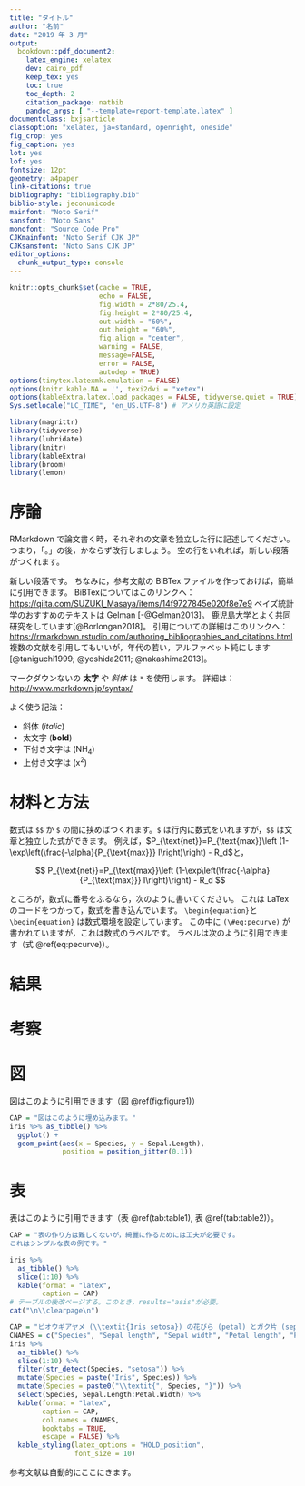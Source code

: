 ```yaml
---
title: "タイトル"
author: "名前"
date: "2019 年 3 月"
output: 
  bookdown::pdf_document2:
    latex_engine: xelatex
    dev: cairo_pdf
    keep_tex: yes
    toc: true
    toc_depth: 2
    citation_package: natbib
    pandoc_args: [ "--template=report-template.latex" ] 
documentclass: bxjsarticle
classoption: "xelatex, ja=standard, openright, oneside"
fig_crop: yes
fig_caption: yes
lot: yes
lof: yes
fontsize: 12pt
geometry: a4paper
link-citations: true
bibliography: "bibliography.bib"
biblio-style: jeconunicode
mainfont: "Noto Serif"
sansfont: "Noto Sans"
monofont: "Source Code Pro"
CJKmainfont: "Noto Serif CJK JP"
CJKsansfont: "Noto Sans CJK JP"
editor_options: 
  chunk_output_type: console
---
```


\clearpage
\blankpage

```r
knitr::opts_chunk$set(cache = TRUE,
                      echo = FALSE,
                      fig.width = 2*80/25.4,
                      fig.height = 2*80/25.4,
                      out.width = "60%", 
                      out.height = "60%",
                      fig.align = "center", 
                      warning = FALSE, 
                      message=FALSE,
                      error = FALSE, 
                      autodep = TRUE)
options(tinytex.latexmk.emulation = FALSE)
options(knitr.kable.NA = '', texi2dvi = "xetex")
options(kableExtra.latex.load_packages = FALSE, tidyverse.quiet = TRUE)
Sys.setlocale("LC_TIME", "en_US.UTF-8") # アメリカ英語に設定
```

```r
library(magrittr)
library(tidyverse)
library(lubridate)
library(knitr)
library(kableExtra)
library(broom)
library(lemon)
```


# 序論

RMarkdown で論文書く時，それぞれの文章を独立した行に記述してください。
つまり，「。」の後，かならず改行しましょう。
空の行をいれれば，新しい段落がつくれます。

新しい段落です。
ちなみに，参考文献の BiBTex ファイルを作っておけば，簡単に引用できます。
BiBTexについてはこのリンクへ：<https://qiita.com/SUZUKI_Masaya/items/14f9727845e020f8e7e9>
ベイズ統計学のおすすめのテキストは Gelman [-@Gelman2013]。
鹿児島大学とよく共同研究をしています[@Borlongan2018]。
引用についての詳細はこのリンクへ：<https://rmarkdown.rstudio.com/authoring_bibliographies_and_citations.html>
複数の文献を引用してもいいが，年代の若い，アルファベット純にします[@taniguchi1999; @yoshida2011; @nakashima2013]。

マークダウンないの **太字** や *斜体* は `*` を使用します。
詳細は：<http://www.markdown.jp/syntax/>


よく使う記法：

* 斜体 (*italic*) 
* 太文字 (**bold**) 
* 下付き文字は (NH~4~) 
* 上付き文字は (x^2^) 

# 材料と方法

数式は `$$` か `$` の間に挟めばつくれます。`$` は行内に数式をいれますが，`$$` は文章と独立した式ができます。
例えば，$P_{\text{net}}=P_{\text{max}}\left (1-\exp\left(\frac{-\alpha}{P_{\text{max}}} I\right)\right) - R_d$と，

$$
P_{\text{net}}=P_{\text{max}}\left (1-\exp\left(\frac{-\alpha}{P_{\text{max}}} I\right)\right) - R_d
$$

ところが，数式に番号をふるなら，次のように書いてください。
これは LaTex のコードをつかって，数式を書き込んでいます。
`\begin{equation}`と `\begin{equation}` は数式環境を設定しています。
この中に `(\#eq:pecurve)` が書かれていますが，これは数式のラベルです。
ラベルは次のように引用できます（式 \@ref(eq:pecurve)）。

\begin{equation}
P_{\text{net}}=P_{\text{max}}\left (1-\exp\left(\frac{-\alpha}{P_{\text{max}}} I\right)\right) - R_d
(\#eq:pecurve)
\end{equation}

# 結果

# 考察

# 図

図はこのように引用できます（図 \@ref(fig:figure1)）

```r
CAP = "図はこのように埋め込みます。"
iris %>% as_tibble() %>% 
  ggplot() +
  geom_point(aes(x = Species, y = Sepal.Length),
             position = position_jitter(0.1))
```


# 表

表はこのように引用できます（表 \@ref(tab:table1), 表 \@ref(tab:table2)）。

```r
CAP = "表の作り方は難しくないが，綺麗に作るためには工夫が必要です。
これはシンプルな表の例です。"

iris %>% 
  as_tibble() %>% 
  slice(1:10) %>% 
  kable(format = "latex",
        caption = CAP)
# テーブルの後改ページする。このとき，results="asis"が必要。
cat("\n\\clearpage\n")
```


```r
CAP = "ビオウギアヤメ (\\textit{Iris setosa}) の花びら (petal) とガク片 (sepal) の長さと幅 (mm)。 "
CNAMES = c("Species", "Sepal length", "Sepal width", "Petal length", "Petal width")
iris %>% 
  as_tibble() %>% 
  slice(1:10) %>% 
  filter(str_detect(Species, "setosa")) %>% 
  mutate(Species = paste("Iris", Species)) %>% 
  mutate(Species = paste0("\\textit{", Species, "}")) %>% 
  select(Species, Sepal.Length:Petal.Width) %>% 
  kable(format = "latex", 
        caption = CAP,
        col.names = CNAMES,
        booktabs = TRUE,
        escape = FALSE) %>% 
  kable_styling(latex_options = "HOLD_position",
                font_size = 10)
```

参考文献は自動的にここにきます。

